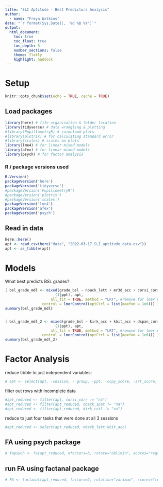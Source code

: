 ```yaml
---
title: "SLI Aptitude - Best Predictors Analysis"
author:
  - name: "Freya Watkins"
date: "`r format(Sys.Date(), '%d %B %Y')`"
output:
  html_document:
    toc: true
    toc_float: true
    toc_depth: 5
    number_sections: false
    theme: flatly
    highlight: haddock
---
```

# Setup
```r
knitr::opts_chunk$set(echo = TRUE, cache = TRUE)
```

## Load packages
```r
library(here) # file organisation & folder location
library(tidyverse) # data wrangling & plotting
#library(PupillometryR) # raincloud plots
#library(plotrix) # for calculating standard error
#library(scales) # scales on plots
library(lme4) # for linear mixed models
library(afex) # for linear mixed models
library(psych) # for factor analysis
```

### R / package versions used
```r
R.Version() 
packageVersion('here')
packageVersion('tidyverse')
#packageVersion('PupillometryR') 
#packageVersion('plotrix') 
#packageVersion('scales') 
packageVersion('lme4') 
packageVersion('afex')
packageVersion('psych')
```

## Read in data
```r
here::here()
apt <- read_csv(here("data", "2022-03-17_SLI_aptitude_data.csv"))
apt <- as_tibble(apt)
```

# Models

What best predicts BSL grades?
```r
( bsl_grade_mdl <- mixed(grade_bsl ~ nback_lett + mr3d_acc + corsi_corr + 
                       (1|ppt), apt, 
                     all_fit = TRUE, method = "LRT", #remove for lmer model
                 control = lmerControl(optCtrl = list(maxfun = 1e6))) )
summary(bsl_grade_mdl)


( bsl_grade_mdl_2 <- mixed(grade_bsl ~ kirk_acc + kbit_acc + dspan_corr + 
                       (1|ppt), apt, 
                     all_fit = TRUE, method = "LRT", #remove for lmer model
                 control = lmerControl(optCtrl = list(maxfun = 1e6))) )
summary(bsl_grade_mdl_2)
```

##############################################################################

# Factor Analysis

reduce tibble to just independent variables:
``` r
# apt <- select(apt, -session, - group, -ppt, -copy_score, -srt_score, -town_map, -bsl_grade)
```

filter out rows with incomplete data
``` r
#apt_reduced <- filter(apt, corsi_corr != "na")
#apt_reduced <- filter(apt_reduced, nback_spat != "na")
#apt_reduced <- filter(apt_reduced, kirk_ceil != "na")
```

reduce to just four tasks that were done at all 3 sessions
```r
#apt_reduced <- select(apt_reduced, nback_lett:kbit_acc)
```

## FA using psych package

```r
# fapsych <- fa(apt_reduced, nfactors=3, rotate="oblimin", scores="regression", residuals=FALSE, fm="minres")
```

## run FA using factanal package
``` r
# FA <- factanal(apt_reduced, factors=2, rotation="varimax", scores="regression")
```
